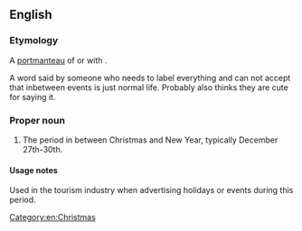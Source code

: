 ==English==

===Etymology===
A [[portmanteau#Etymology 2|portmanteau]] of {{m|en|between}} or {{m|en|betwixt}} with {{m|en|Christmas}}.

A word said by someone who needs to label everything and can not accept that inbetween events is just normal life. Probably also thinks they are cute for saying it.

===Proper noun===
{{en-proper noun}}

# {{lb|en|UK|slang}} The period in between Christmas and New Year, typically December 27th-30th.

====Usage notes====
Used in the tourism industry when advertising holidays or events during this period.

[[Category:en:Christmas]]